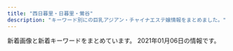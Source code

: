 ```yaml
---
title: "西日暮里・日暮里・鶯谷"
description: "キーワード別にの巨乳アジアン・チャイナエステ嬢情報をまとめました。"
---
```


新着画像と新着キーワードをまとめています。
2021年01月06日の情報です。

<DmmAffiliateIns />
<KeywordTable
  shops={
    [
    {
        "station": "JR\u65e5\u66ae\u91cc\u99c5\u6771\u53e3",
        "name": "\u7e01",
        "keywords": {
            "C": 6
        },
        "img_links": [
            "http://www.en-nippori.net/image/therapist/06.jpg",
            "http://www.en-nippori.net/image/mainparts/images/navi01_07.jpg",
            "http://www.en-nippori.net/image/therapist/04.jpg",
            "http://www.en-nippori.net/image/mainparts/main.jpg",
            "http://www.en-nippori.net/image/therapist/01.jpg",
            "http://www.en-nippori.net/image/mainparts/images/navi01_03.jpg",
            "http://www.en-nippori.net/image/mainparts/images/navi01_02.jpg",
            "http://www.en-nippori.net/image/therapist/03.jpg",
            "http://www.en-nippori.net/image/mainparts/images/navi01_04.jpg",
            "http://www.en-nippori.net/image/therapist/02.jpg",
            "http://www.en-nippori.net/image/mainparts/images/navi01_05.jpg",
            "http://www.en-nippori.net/image/index/top.jpg",
            "http://www.en-nippori.net/image/mainparts/images/navi01_06.jpg"
        ],
        "url": "http://www.en-nippori.net/"
    },
    {
        "keywords": {},
        "name": "\u307b\u307b\u3048\u307f",
        "url": "http://www.hohoemi.es-relax.info/",
        "station": "JR\u897f\u65e5\u66ae\u91cc\u99c5",
        "img_links": [
            "http://www.hohoemi.es-relax.info/gals/yuyu1.jpg",
            "http://www.hohoemi.es-relax.info/gals/nanami1.jpg",
            "http://www.hohoemi.es-relax.info/images/img03.jpg",
            "http://www.hohoemi.es-relax.info/images/r03.jpg",
            "http://www.hohoemi.es-relax.info/images/r01.jpg",
            "http://www.hohoemi.es-relax.info/gals/rika1.jpg",
            "http://www.hohoemi.es-relax.info/gals/mirai1.jpg",
            "http://www.hohoemi.es-relax.info/gals/karin1.jpg",
            "http://www.hohoemi.es-relax.info/images/162-1.jpg",
            "http://www.hohoemi.es-relax.info/gals/mimi1.jpg",
            "http://www.hohoemi.es-relax.info/images/r02.jpg",
            "http://www.hohoemi.es-relax.info/gals/egao1.jpg",
            "http://www.hohoemi.es-relax.info/gals/nana1.jpg",
            "http://www.hohoemi.es-relax.info/i/room/r04.jpg",
            "http://www.hohoemi.es-relax.info/images/newsbar.jpg",
            "http://www.hohoemi.es-relax.info/gals/yuri1.jpg",
            "http://www.hohoemi.es-relax.info/images/r05.jpg",
            "http://www.hohoemi.es-relax.info/i/room/r01.jpg",
            "http://www.hohoemi.es-relax.info/images/r04.jpg",
            "http://www.hohoemi.es-relax.info/images/img04.jpg",
            "http://www.hohoemi.es-relax.info/i/room/r03.jpg",
            "http://www.hohoemi.es-relax.info/images/img02.jpg",
            "http://www.hohoemi.es-relax.info/gals/monika1.jpg",
            "http://www.hohoemi.es-relax.info/i/room/r02.jpg",
            "http://www.hohoemi.es-relax.info/images/nanami1.jpg"
        ]
    },
    {
        "name": "\u9234-\u3059\u305a-",
        "img_links": [
            "http://www.suzu.esjp.info/images/campaign.jpg",
            "http://www.suzu.esjp.info/interior/1.jpg",
            "http://www.suzu.esjp.info/files/0101-03.jpg",
            "http://www.suzu.esjp.info/interior/3.jpg",
            "http://www.suzu.esjp.info/files/0101-02.jpg",
            "http://www.suzu.esjp.info/interior/4.jpg",
            "http://www.suzu.esjp.info/interior/6.jpg",
            "http://www.suzu.esjp.info/images/top-mobile.jpg",
            "http://www.suzu.esjp.info/files/003.jpg",
            "http://www.suzu.esjp.info/interior/2.jpg",
            "http://www.suzu.esjp.info/images/coupon/presented.png",
            "http://www.suzu.esjp.info/interior/5.jpg",
            "http://www.suzu.esjp.info/files/002.jpg",
            "http://www.suzu.esjp.info/files/001.jpg",
            "http://www.suzu.esjp.info/images/coupon/info.png",
            "http://www.suzu.esjp.info/files/0101.jpg"
        ],
        "keywords": {},
        "url": "http://www.suzu.esjp.info/",
        "station": "JR\u897f\u65e5\u66ae\u91cc\u99c5"
    },
    {
        "name": "\u3082\u307f\u306e\u6728",
        "station": "\u753a\u5c4b\u99c51\u756a\u51fa\u53e3",
        "img_links": [
            "https://mominoki.tyo.ac/images/themes/pink/s_link.png",
            "https://mominoki.tyo.ac/images/themes/pink/s_staff.png",
            "https://mominoki.tyo.ac/images/room1.jpg",
            "https://mominoki.tyo.ac/images/themes/pink/r3.jpg",
            "https://mominoki.tyo.ac/images/themes/pink/s_newface.png",
            "https://mominoki.tyo.ac/photos/sites/41/2020/09/2020092804344750.jpg",
            "https://mominoki.tyo.ac/images/room2.jpg",
            "https://mominoki.tyo.ac/photos/sites/41/2020/09/2020092804344656.jpg",
            "https://mominoki.tyo.ac/images/themes/pink/s_ranking.png",
            "https://mominoki.tyo.ac/images/themes/pink/s_pickup.png",
            "https://mominoki.tyo.ac/images/themes/pink/mobile.jpg",
            "https://mominoki.tyo.ac/photos/sites/41/2020/09/2020092801595154.jpg",
            "https://mominoki.tyo.ac/images/room3.jpg",
            "https://mominoki.tyo.ac/images/themes/pink/no2.png",
            "https://mominoki.tyo.ac/images/room4.jpg",
            "https://mominoki.tyo.ac/photos/sites/41/2020/09/2020092804344859.jpg",
            "https://mominoki.tyo.ac/images/themes/pink/no1.png",
            "https://mominoki.tyo.ac/images/themes/pink/line.png",
            "https://mominoki.tyo.ac/photos/sites/41/2020/11/2020111401222038.jpg",
            "https://mominoki.tyo.ac/images/themes/pink/s_news.png",
            "https://mominoki.tyo.ac/photos/sites/41/2020/09/2020092810535583.jpg"
        ],
        "keywords": {
            "E": 4,
            "86": 4,
            "D": 20,
            "C": 14,
            "85": 12,
            "87": 8
        },
        "url": "https://mominoki.tyo.ac/"
    },
    {
        "keywords": {
            "85": 1,
            "D": 9,
            "84": 2,
            "E": 1,
            "87": 1,
            "C": 1,
            "86": 7
        },
        "img_links": [
            "http://chou.ies.bz/images/s_link.png",
            "http://chou.ies.bz/photos/sites/85/2020/10/2020100610370157.jpg",
            "http://chou.ies.bz/photos/sites/85/2019/07/2019070509385227.jpg",
            "http://chou.ies.bz/images/s_pick.png",
            "http://chou.ies.bz/images/top.png",
            "http://chou.ies.bz/photos/sites/85/2019/07/2019070106340260.jpg",
            "http://chou.ies.bz/images/mobile.png",
            "http://chou.ies.bz/photos/sites/85/2019/12/2019120602315853.jpg",
            "http://chou.ies.bz/photos/sites/85/2020/10/2020100610383828.jpg",
            "http://chou.ies.bz/photos/sites/85/2019/07/2019070106333414.jpg",
            "http://chou.ies.bz/photos/sites/85/2020/12/2020120204265615.jpg",
            "http://chou.ies.bz/photos/sites/85/2019/07/2019070106330942.jpg",
            "http://chou.ies.bz/images/s1.png",
            "http://chou.ies.bz/images/n3.png",
            "http://chou.ies.bz/images/s_staff.jpg",
            "http://chou.ies.bz/photos/sites/85/2020/12/2020121802483415.jpg",
            "http://chou.ies.bz/images/s3.png",
            "http://chou.ies.bz/photos/sites/85/2020/12/2020120204150858.jpg",
            "http://chou.ies.bz/photos/sites/85/2019/06/2019062803491517.jpg",
            "http://chou.ies.bz/photos/sites/85/2019/07/2019070106320474.jpg",
            "http://chou.ies.bz/images/s_news.png",
            "http://chou.ies.bz/images/n1.jpg"
        ],
        "url": "http://chou.ies.bz/",
        "name": "\u706f\u308a\u5c4b",
        "station": "JR\u897f\u65e5\u66ae\u91cc\u99c5"
    },
    {
        "url": "http://esthe-aroma.red/",
        "station": "JR\u65e5\u66ae\u91cc\u99c5\u6771\u53e3",
        "name": "\u548c\u5408 \u308f\u3054\u3046",
        "keywords": {
            "86": 8,
            "D": 8
        },
        "img_links": [
            "http://esthe-aroma.red/images/line1.jpg",
            "http://esthe-aroma.red/images/top.png",
            "http://esthe-aroma.red/images/imm.jpg",
            "http://esthe-aroma.red/images/cg00.jpg",
            "http://esthe-aroma.red/images/cg06.jpg",
            "http://esthe-aroma.red/images/cg01.jpg",
            "http://esthe-aroma.red/images/cg05.jpg",
            "http://esthe-aroma.red/images/cg07.jpg",
            "http://esthe-aroma.red/images/rec.png",
            "http://esthe-aroma.red/images/sruru.jpg",
            "http://esthe-aroma.red/images/cg03.jpg",
            "http://esthe-aroma.red/images/kan.jpg",
            "http://esthe-aroma.red/images/cg04.jpg",
            "http://esthe-aroma.red/images/r3.jpg",
            "http://esthe-aroma.red/images/r1.jpg",
            "http://esthe-aroma.red/images/precau.png",
            "http://esthe-aroma.red/images/r4.jpg",
            "http://esthe-aroma.red/link/menlog.jpg",
            "http://esthe-aroma.red/images/cg02.jpg",
            "http://esthe-aroma.red/images/staff_s.png",
            "http://esthe-aroma.red/images/cg08.jpg",
            "http://esthe-aroma.red/images/news.png",
            "http://esthe-aroma.red/images/line.jpg",
            "http://esthe-aroma.red/images/r2.jpg",
            "http://esthe-aroma.red/images/evetop.png"
        ]
    },
    {
        "url": "http://www.ai-lian.work/",
        "name": "\u5fc3\u7f8e",
        "img_links": [
            "http://www.ai-lian.work/images/staff_t.jpg",
            "http://www.ai-lian.work/images/interior_t.jpg",
            "http://www.ai-lian.work/images/rec1.jpg",
            "http://www.ai-lian.work/images/1.jpg",
            "http://www.ai-lian.work/images/head.jpg",
            "http://www.ai-lian.work/images/ta.jpg",
            "http://www.ai-lian.work/images/3.jpg",
            "http://www.ai-lian.work/images/int2.jpg",
            "http://www.ai-lian.work/images/sys1.jpg",
            "http://www.ai-lian.work/img/aya1.jpg",
            "http://www.ai-lian.work/img/yui1.jpg",
            "http://www.ai-lian.work/img/saya1.jpg",
            "http://www.ai-lian.work/images/2.jpg",
            "http://www.ai-lian.work/images/line.png",
            "http://www.ai-lian.work/images/news.jpg",
            "http://www.ai-lian.work/images/tel.jpg",
            "http://www.ai-lian.work/images/mobile.jpg",
            "http://www.ai-lian.work/images/int1.jpg"
        ],
        "station": "JR\u9daf\u8c37\u99c5\u5317\u53e3",
        "keywords": {}
    },
    {
        "name": "\u6797\u30de\u30c3\u30b5\u30fc\u30b8",
        "img_links": [
            "http://www.night.ne.jp/tokyo/hayasi/img/view_1.jpg",
            "http://www.night.ne.jp/tokyo/hayasi/img/view_2.jpg",
            "http://www.night.ne.jp/_format/P/img/whats_news.jpg",
            "http://www.night.ne.jp/nightnet/img/11.jpg",
            "http://www.night.ne.jp/nightnet/img/12a.jpg",
            "http://www.night.ne.jp/nightnet/img/4.jpg",
            "http://www.night.ne.jp/nightnet/img/16.jpg",
            "http://www.night.ne.jp/tokyo/hayasi/img_staff/g_7181.jpg",
            "http://www.night.ne.jp/tokyo/hayasi/img/view_4.jpg",
            "http://www.night.ne.jp/nightnet/img/3.jpg",
            "http://www.night.ne.jp/tokyo/hayasi/img/index_top.jpg",
            "http://www.night.ne.jp/nightnet/img/2.jpg",
            "http://www.night.ne.jp/tokyo/hayasi/img/index_view.jpg",
            "http://www.night.ne.jp/tokyo/hayasi/img/view_3.jpg",
            "http://www.night.ne.jp/nightnet/img/14.jpg",
            "http://www.night.ne.jp/tokyo/hayasi/img/view_5.jpg",
            "http://www.night.ne.jp/nightnet/img/5.jpg",
            "http://www.night.ne.jp/_format/P/img/over_msg_02.jpg",
            "http://www.night.ne.jp/nightnet/img/10.jpg",
            "http://www.night.ne.jp/nightnet/img/17.jpg",
            "http://www.night.ne.jp/nightnet/img/9.jpg",
            "http://www.night.ne.jp/nightnet/img/7.jpg",
            "http://www.night.ne.jp/tokyo/hayasi/img/view_6.jpg",
            "http://www.night.ne.jp/_format/P/img/over_msg_01.jpg",
            "http://www.night.ne.jp/tokyo/hayasi/img/index.jpg",
            "http://www.night.ne.jp/_format/W/img/whats_view.jpg",
            "http://www.night.ne.jp/nightnet/img/6.jpg",
            "http://www.night.ne.jp/_format/P/img/index_enter_1.jpg",
            "http://www.night.ne.jp/nightnet/img/1.jpg",
            "http://www.night.ne.jp/nightnet/img/15.jpg",
            "http://www.night.ne.jp/nightnet/img/8.jpg",
            "http://www.night.ne.jp/tokyo/hayasi/img/qr_code.jpg",
            "http://www.night.ne.jp/nightnet/img/13.jpg"
        ],
        "url": "http://www.night.ne.jp/tokyo/hayasi/",
        "station": "JR\u65e5\u66ae\u91cc\u99c5",
        "keywords": {}
    },
    {
        "img_links": [
            "http://www.mac-riraku106.xyz/uploads/200310/1-200310130925920.jpg",
            "http://www.mac-riraku106.xyz/uploads/190723/23-3.jpg",
            "http://www.mac-riraku106.xyz/static/picture/1.jpg",
            "http://www.mac-riraku106.xyz/uploads/190926/1-1Z926131R6102.jpg",
            "http://www.mac-riraku106.xyz/uploads/190723/33-1.jpg",
            "http://www.mac-riraku106.xyz/uploads/190723/23-2.jpg",
            "http://www.mac-riraku106.xyz/uploads/191128/1-19112Q3102OP.jpg",
            "http://www.mac-riraku106.xyz/static/picture/top-img03.png",
            "http://www.mac-riraku106.xyz/uploads/200317/1-20031G4420c38.jpg",
            "http://www.mac-riraku106.xyz/static/picture/michi01.png",
            "http://www.mac-riraku106.xyz/uploads/200801/1-200P1110A4M2.jpg",
            "http://www.mac-riraku106.xyz/uploads/190826/1-1ZR614462Qa.jpg",
            "http://www.mac-riraku106.xyz/uploads/191106/1-191106092T0531.jpg",
            "http://www.mac-riraku106.xyz/static/picture/2.jpg",
            "http://www.mac-riraku106.xyz/uploads/191128/1-19112Q31009521.jpg",
            "http://www.mac-riraku106.xyz/static/picture/top-img02.png",
            "http://www.mac-riraku106.xyz/uploads/200801/1-200P1110412514.jpg",
            "http://www.mac-riraku106.xyz/uploads/191209/1-191209123459153.jpg",
            "http://www.mac-riraku106.xyz/uploads/200608/1-20060Q0251EY.jpg",
            "http://www.mac-riraku106.xyz/uploads/190723/34-1.jpg",
            "http://www.mac-riraku106.xyz/uploads/200801/1-200P1110631926.jpg",
            "http://www.mac-riraku106.xyz/static/picture/top-img01.png",
            "http://www.mac-riraku106.xyz/static/picture/top-img09.png",
            "http://www.mac-riraku106.xyz/uploads/191209/1-191209122ZY50.jpg",
            "http://www.mac-riraku106.xyz/uploads/190723/23-1.jpg",
            "http://www.mac-riraku106.xyz/uploads/191008/1-19100Q5453V63.jpg",
            "http://www.mac-riraku106.xyz/uploads/200501/1-200501125150516.jpg",
            "http://www.mac-riraku106.xyz/uploads/200310/1-200310130Z0421.jpg",
            "http://www.mac-riraku106.xyz/uploads/200818/1-200QQ55415J4.jpg",
            "http://www.mac-riraku106.xyz/uploads/190906/1-1ZZ612503C39.jpg",
            "http://www.mac-riraku106.xyz/uploads/200501/1-200501125159161.jpg",
            "http://www.mac-riraku106.xyz/uploads/191106/1-191106092J62Y.jpg",
            "http://www.mac-riraku106.xyz/static/picture/michi02.png",
            "http://www.mac-riraku106.xyz/uploads/191008/1-19100Q5451M20.jpg",
            "http://www.mac-riraku106.xyz/uploads/190906/1-1ZZ6125225A4.jpg",
            "http://www.mac-riraku106.xyz/uploads/200325/1-2003251H340B9.jpg",
            "http://www.mac-riraku106.xyz/uploads/200818/1-200QQ554231G.jpg",
            "http://www.mac-riraku106.xyz/uploads/200501/1-200501145011C2.jpg",
            "http://www.mac-riraku106.xyz/uploads/191219/1-191219124141563.jpg",
            "http://www.mac-riraku106.xyz/uploads/190723/10-1.jpg",
            "http://www.mac-riraku106.xyz/uploads/190723/25-1.jpg",
            "http://www.mac-riraku106.xyz/uploads/190723/1-2.jpg",
            "http://www.mac-riraku106.xyz/uploads/191128/1-19112Q3111UF.jpg",
            "http://www.mac-riraku106.xyz/uploads/191219/1-19121912423J29.jpg",
            "http://www.mac-riraku106.xyz/uploads/190723/10-2.jpg",
            "http://www.mac-riraku106.xyz/uploads/200501/1-200501145002a7.jpg",
            "http://www.mac-riraku106.xyz/uploads/200310/1-20031013091I08.jpg",
            "http://www.mac-riraku106.xyz/uploads/200501/1-200501125300127.jpg",
            "http://www.mac-riraku106.xyz/uploads/191106/1-191106092S0357.jpg",
            "http://www.mac-riraku106.xyz/uploads/190723/30-1.jpg",
            "http://www.mac-riraku106.xyz/uploads/190723/21-1.jpg",
            "http://www.mac-riraku106.xyz/uploads/190826/1-1ZR6144611E0.jpg",
            "http://www.mac-riraku106.xyz/uploads/200325/1-2003251H312V4.jpg",
            "http://www.mac-riraku106.xyz/uploads/200608/1-20060Q02506204.jpg",
            "http://www.mac-riraku106.xyz/static/picture/call.png",
            "http://www.mac-riraku106.xyz/uploads/200317/1-20031G44235R7.jpg",
            "http://www.mac-riraku106.xyz/uploads/191209/1-1912091229204E.jpg",
            "http://www.mac-riraku106.xyz/uploads/190723/1-1.jpg",
            "http://www.mac-riraku106.xyz/uploads/200317/1-20031G44220J0.jpg",
            "http://www.mac-riraku106.xyz/uploads/200818/1-200QQ5535E92.jpg",
            "http://www.mac-riraku106.xyz/static/picture/tel.png",
            "http://www.mac-riraku106.xyz/uploads/200501/1-200501125251121.jpg",
            "http://www.mac-riraku106.xyz/uploads/200501/1-200501144951148.jpg",
            "http://www.mac-riraku106.xyz/uploads/190926/1-1Z926131T2408.jpg"
        ],
        "name": "\u306f\u305f\u3061",
        "url": "http://www.mac-riraku106.xyz/",
        "keywords": {
            "85": 16,
            "E": 6,
            "86": 18,
            "F": 3,
            "94": 3,
            "C": 20,
            "D": 46
        },
        "station": "JR\u65e5\u66ae\u91cc\u99c5\u5357\u53e3"
    },
    {
        "url": "http://momo.tyo.cm/",
        "keywords": {
            "86": 15,
            "85": 5,
            "D": 20
        },
        "name": "\u6843",
        "station": "JR\u65e5\u66ae\u91cc\u99c5\u5357\u53e3",
        "img_links": [
            "http://momo.tyo.cm/photos/sites/53/2020/08/2020083106342133.jpg",
            "http://momo.tyo.cm/images/top_slider02.jpg",
            "http://momo.tyo.cm/images/nav_link06.png",
            "http://momo.tyo.cm/images/tit01.png",
            "http://momo.tyo.cm/images/tit02.png",
            "http://momo.tyo.cm/images/tit04.png",
            "http://momo.tyo.cm/images/nav_link05.png",
            "http://momo.tyo.cm/images/tit_com05.png",
            "http://momo.tyo.cm/images/nav_link03.png",
            "http://momo.tyo.cm/images/nav_link04.png",
            "http://momo.tyo.cm/images/tit03.png",
            "http://momo.tyo.cm/images/top_slider01.jpg",
            "http://momo.tyo.cm/images/border02.png",
            "http://momo.tyo.cm/images/nav_link02.png",
            "http://momo.tyo.cm/images/tit05.png",
            "http://momo.tyo.cm/images/nav_link01.png",
            "http://momo.tyo.cm/images/tit_link01.png",
            "http://momo.tyo.cm/images/tit_com04.png",
            "http://momo.tyo.cm/images/tit_com02.png",
            "http://momo.tyo.cm/photos/sites/53/2020/12/2020120110412383.jpg",
            "http://momo.tyo.cm/images/border01.png",
            "http://momo.tyo.cm/images/tit_staff.png",
            "http://momo.tyo.cm/images/bg_pick.png",
            "http://momo.tyo.cm/images/news.png",
            "http://momo.tyo.cm/images/tit_com01.png",
            "http://momo.tyo.cm/photos/sites/53/2020/08/2020083106342164.jpg",
            "http://momo.tyo.cm/photos/sites/53/2020/12/202012011041246.jpg",
            "http://momo.tyo.cm/images/pagetop.png",
            "http://momo.tyo.cm/images/tit_com.png",
            "http://momo.tyo.cm/images/tit_com03.png"
        ]
    },
    {
        "name": "\u5065\u7f8e\u5802",
        "url": "http://es-rlx.com/",
        "keywords": {
            "C": 21
        },
        "station": "JR\u9daf\u8c37\u99c5\u5317\u53e3",
        "img_links": [
            "http://es-rlx.com/staff/anna/01.jpg",
            "http://es-rlx.com/staff/sakura/01mb.jpg",
            "http://es-rlx.com/staff/anna/01mb.jpg",
            "http://es-rlx.com/pic/top1.jpg",
            "http://es-rlx.com/img/ttl_staff.png",
            "http://es-rlx.com/img/ttl_mobile.png",
            "http://es-rlx.com/img/access/road01.jpg",
            "http://es-rlx.com/staff/yuki/01.jpg",
            "http://es-rlx.com/staff/minami/01mb.jpg",
            "http://es-rlx.com/img/ttl_rec.png",
            "http://es-rlx.com/img/access/road04.jpg",
            "http://es-rlx.com/img/access/road03.jpg",
            "http://es-rlx.com/staff/mai/01mb.jpg",
            "http://es-rlx.com/staff/rumi/01mb.jpg",
            "http://es-rlx.com/img/ttl_tnew.png",
            "http://es-rlx.com/img/access/kanban.png",
            "http://es-rlx.com/staff/yuki/01mb.jpg",
            "http://es-rlx.com/pic/head.png",
            "http://es-rlx.com/pic/top3.jpg",
            "http://es-rlx.com/img/youtube.jpg",
            "http://es-rlx.com/staff/sakura/01.jpg",
            "http://es-rlx.com/img/access/roaddm.png",
            "http://es-rlx.com/staff/rumi/01.jpg",
            "http://es-rlx.com/img/ft_tel.png",
            "http://es-rlx.com/img/access/road02.jpg",
            "http://es-rlx.com/pic/top2.jpg",
            "http://es-rlx.com/staff/mai/01.jpg",
            "http://es-rlx.com/staff/minami/01.jpg",
            "http://es-rlx.com/i/files/homeimg.jpg"
        ]
    },
    {
        "img_links": [
            "http://es-minami.com/img/mika1.jpg",
            "http://es-minami.com/gals/mika1.jpg",
            "http://es-minami.com/gals/mika2.jpg",
            "http://www.es-minami.com/images/mika1.jpg",
            "http://es-minami.com/gals/rika1.jpg",
            "http://es-minami.com/images/mika2.jpg",
            "http://es-minami.com/gals/riri1.jpg",
            "http://es-minami.com/gals/sayuri2.jpg",
            "http://www.es-minami.com/gals/nana1.jpg",
            "http://es-minami.com/images/rika1.jpg",
            "http://es-minami.com/images/news.png",
            "http://www.es-minami.com/images/news.png",
            "http://www.es-minami.com/img/yuki1.jpg",
            "http://www.es-minami.com/images/yuki1.jpg",
            "http://www.es-minami.com/images/staff-bar.png",
            "http://es-minami.com/img/mika2.jpg",
            "http://www.es-minami.com/images/rika1.jpg",
            "http://es-minami.com/img/sayuri1.jpg",
            "http://es-minami.com/images/nana1.jpg",
            "http://es-minami.com/images/riri1.jpg",
            "http://es-minami.com/images/sayuri1.jpg",
            "http://www.es-minami.com/img/nana1.jpg",
            "http://www.es-minami.com/gals/yuki1.jpg",
            "http://www.es-minami.com/gals/sayuri2.jpg",
            "http://es-minami.com/images/sayuri2.jpg",
            "http://www.es-minami.com/images/sayuri1.jpg",
            "http://es-minami.com/gals/sayuri1.jpg",
            "http://www.es-minami.com/gals/sayuri1.jpg",
            "http://www.es-minami.com/images/mika2.jpg",
            "http://www.es-minami.com/images/nana1.jpg",
            "http://www.es-minami.com/images/sayuri2.jpg",
            "http://www.es-minami.com/images/mobole.png",
            "http://www.es-minami.com/img/mika1.jpg",
            "http://www.es-minami.com/img/sayuri1.jpg",
            "http://es-minami.com/images/yuki1.jpg",
            "http://www.es-minami.com/gals/mika2.jpg",
            "http://es-minami.com/gals/nana1.jpg",
            "http://es-minami.com/img/sayuri2.jpg",
            "http://es-minami.com/gals/yuki1.jpg",
            "http://www.es-minami.com/gals/sakura1.jpg",
            "http://www.es-minami.com/images/pick_staff6.jpg",
            "http://es-minami.com/gals/sakura1.jpg",
            "http://www.es-minami.com/images/riri1.jpg",
            "http://www.es-minami.com/gals/rika1.jpg",
            "http://www.es-minami.com/img/riri1.jpg",
            "http://es-minami.com/images/mika1.jpg",
            "http://www.es-minami.com/img/sayuri2.jpg",
            "http://es-minami.com/images/pick_staff6.jpg",
            "http://es-minami.com/images/mobole.png",
            "http://www.es-minami.com/gals/riri1.jpg",
            "http://es-minami.com/img/riri1.jpg",
            "http://www.es-minami.com/img/mika2.jpg",
            "http://www.es-minami.com/gals/mika1.jpg",
            "http://es-minami.com/img/yuki1.jpg",
            "http://es-minami.com/images/staff-bar.png",
            "http://es-minami.com/img/nana1.jpg"
        ],
        "name": "\u307f\u306a\u307f",
        "keywords": {},
        "url": "http://es-minami.com/",
        "station": "JR\u65e5\u66ae\u91cc\u99c5\u6771\u53e3"
    },
    {
        "url": "http://www.es-ms.work/",
        "station": "JR\u9daf\u8c37\u99c5\u5317\u53e3",
        "keywords": {},
        "img_links": [
            "http://www.es-ms.work/staff/sayuri.jpg",
            "http://www.es-ms.work/images/staff_t.jpg",
            "http://www.es-ms.work/img/rina1.jpg",
            "http://www.es-ms.work/img/kaya1.jpg",
            "http://www.es-ms.work/images/ac1.jpg",
            "http://www.es-ms.work/images/2.jpg",
            "http://www.es-ms.work/img/sayuri1.jpg",
            "http://www.es-ms.work/images/tg.jpg",
            "http://www.es-ms.work/images/3.jpg",
            "http://www.es-ms.work/staff/rina.jpg",
            "http://www.es-ms.work/images/interior_t.jpg",
            "http://www.es-ms.work/images/rec1.jpg",
            "http://www.es-ms.work/images/news.jpg",
            "http://www.es-ms.work/images/s1.png",
            "http://www.es-ms.work/images/head.jpg",
            "http://www.es-ms.work/images/rec2.jpg",
            "http://www.es-ms.work/images/int2.jpg",
            "http://www.es-ms.work/images/sys.jpg",
            "http://www.es-ms.work/images/int1.jpg",
            "http://www.es-ms.work/staff/kaya.jpg",
            "http://www.es-ms.work/images/1.jpg"
        ],
        "name": "\u685c\u306e\u5bb6"
    },
    {
        "url": "http://www.relax-mirai.info/",
        "station": "\u65e5\u66ae\u91cc\u99c5\u6771\u53e3",
        "keywords": {},
        "name": "\u672a\u6765",
        "img_links": [
            "http://www.relax-mirai.info/images/info02.jpg",
            "http://www.relax-mirai.info/images/m02.jpg",
            "http://www.relax-mirai.info/i/images/momo1.jpg",
            "http://www.relax-mirai.info/images/info01.jpg",
            "http://www.relax-mirai.info/images/momo1.jpg",
            "http://www.relax-mirai.info/images/sayuri1.jpg",
            "http://www.relax-mirai.info/images/m04.jpg",
            "http://www.relax-mirai.info/i/120/sayuri1.jpg",
            "http://www.relax-mirai.info/images/m03.jpg",
            "http://www.relax-mirai.info/gals/emi1.jpg",
            "http://www.relax-mirai.info/gals/aki1.jpg",
            "http://www.relax-mirai.info/gals/kaka1.jpg",
            "http://www.relax-mirai.info/images/risa1.jpg",
            "http://www.relax-mirai.info/gals/risa1.jpg",
            "http://www.relax-mirai.info/images/qr.jpg",
            "http://www.relax-mirai.info/i/images/sayuri1.jpg"
        ]
    },
    {
        "img_links": [
            "https://www.sofia-est.com/img/girl/thumb/s55_1.jpg",
            "https://www.sofia-est.com/img/girl/list/s97_list.jpg",
            "https://www.sofia-est.com/img/material/top_kodawari.png",
            "https://www.sofia-est.com/img/girl/thumb/s57_1.jpg",
            "https://www.sofia-est.com/img/material/gm3_rollout.png",
            "https://www.sofia-est.com/img/material/movie20141210.jpg",
            "https://www.sofia-est.com/img/material/iph.png",
            "https://www.sofia-est.com/img/material/movie_left_yaji.png",
            "https://www.sofia-est.com/img/material/mob_m4.jpg",
            "https://www.sofia-est.com/img/material/top_movie.png",
            "https://www.sofia-est.com/img/girl/thumb/s85_1.jpg",
            "https://www.sofia-est.com/img/material/mobileqr.png",
            "https://www.sofia-est.com/img/girl/pickup/pickup20191220093702.jpg",
            "https://www.sofia-est.com/img/girl/thumb/s56_2.jpg",
            "https://www.sofia-est.com/img/material/noimg_b.jpg",
            "https://www.sofia-est.com/img/girl/list/s85_list.jpg",
            "https://www.sofia-est.com/img/girl/list/s94_list.jpg",
            "https://www.sofia-est.com/img/material/movie_right_yaji.png",
            "https://www.sofia-est.com/img/material/gm2_rollout.png",
            "https://www.sofia-est.com/img/material/page2_subt1.png",
            "https://www.sofia-est.com/img/top/topslide20141210.jpg",
            "https://www.sofia-est.com/img/material/gm4_rollout.png",
            "https://www.sofia-est.com/img/girl/list/s84_list.jpg",
            "https://www.sofia-est.com/img/material/top_kodawariimg1.jpg",
            "https://www.sofia-est.com/img/material/top_news.png",
            "https://www.sofia-est.com/img/top/topslide20141211.jpg",
            "https://www.sofia-est.com/img/material/photo2.jpg",
            "https://www.sofia-est.com/img/material/photo7.jpg",
            "https://www.sofia-est.com/img/girl/thumb/s99_1.jpg",
            "https://www.sofia-est.com/img/girl/thumb/s92_1.jpg",
            "https://www.sofia-est.com/img/material/top_newface.png",
            "https://www.sofia-est.com/img/girl/thumb/s85_2.jpg",
            "https://www.sofia-est.com/img/girl/thumb/s57_3.jpg",
            "https://www.sofia-est.com/img/girl/main/s55_1.jpg",
            "https://www.sofia-est.com/img/material/gm6_rollout.png",
            "https://www.sofia-est.com/img/material/mob_m2_rev1.jpg",
            "https://www.sofia-est.com/img/material/phototxt.jpg",
            "https://www.sofia-est.com/img/girl/thumb/s81_4.jpg",
            "https://www.sofia-est.com/img/girl/thumb/s81_2.jpg",
            "https://www.sofia-est.com/img/material/sd_rt_btn.png",
            "https://www.sofia-est.com/img/material/page3_1_subt2.png",
            "https://www.sofia-est.com/img/material/doublecourse_rev1.png",
            "https://www.sofia-est.com/img/material/page6_subt3.png",
            "https://www.sofia-est.com/img/material/mob_youtube.png",
            "https://www.sofia-est.com/img/material/photo6.jpg",
            "https://www.sofia-est.com/img/what/emoji_usi.png",
            "https://www.sofia-est.com/img/girl/main/s56_1.jpg",
            "https://www.sofia-est.com/img/material/yakusoku.png",
            "https://www.sofia-est.com/img/girl/list/s100_list.jpg",
            "https://www.sofia-est.com/img/girl/list/s55_list.jpg",
            "https://www.sofia-est.com/img/girl/thumb/s84_2.jpg",
            "https://www.sofia-est.com/img/material/course_tanta2.png",
            "https://www.sofia-est.com/img/material/page8_subt2.png",
            "https://www.sofia-est.com/img/material/photo5.jpg",
            "https://www.sofia-est.com/img/material/mob_m5.jpg",
            "https://www.sofia-est.com/img/material/course_tanta1.png",
            "https://www.sofia-est.com/img/girl/thumb/s56_1.jpg",
            "https://www.sofia-est.com/img/material/mob_m3_rev1.jpg",
            "https://www.sofia-est.com/img/girl/main/s100_1.jpg",
            "https://www.sofia-est.com/img/material/mob_t4.jpg",
            "https://www.sofia-est.com/img/material/hosi5.png",
            "https://www.sofia-est.com/img/material/page6_subt2.png",
            "https://www.sofia-est.com/img/girl/thumb/s84_1.jpg",
            "https://www.sofia-est.com/img/girl/thumb/s81_3.jpg",
            "https://www.sofia-est.com/img/material/top_pickup.png",
            "https://www.sofia-est.com/img/girl/pickup/pickup20190509222453.jpg",
            "https://www.sofia-est.com/img/material/page8_subt1.png",
            "https://www.sofia-est.com/img/girl/thumb/s57_4.jpg",
            "https://www.sofia-est.com/img/material/page7_subt1.png",
            "https://www.sofia-est.com/img/girl/mobilepickup/mobilepickup20200302124127.jpg",
            "https://www.sofia-est.com/img/material/pagetop_rollout.png",
            "https://www.sofia-est.com/img/banner/koko_120x60.png",
            "https://www.sofia-est.com/img/material/page4_subt1.png",
            "https://www.sofia-est.com/img/girl/main/s92_1.jpg",
            "https://www.sofia-est.com/img/girl/thumb/s81_5.jpg",
            "https://www.sofia-est.com/img/girl/main/s84_1.jpg",
            "https://www.sofia-est.com/img/material/photo1.jpg",
            "https://www.sofia-est.com/img/material/photo4.jpg",
            "https://www.sofia-est.com/img/material/page3_1_subt1.png",
            "https://www.sofia-est.com/img/top/topslide20150918.jpg",
            "https://www.sofia-est.com/img/material/mob_t3.jpg",
            "https://www.sofia-est.com/img/material/noimg_thumb.jpg",
            "https://www.sofia-est.com/img/girl/list/s57_list.jpg",
            "https://www.sofia-est.com/img/girl/thumb/s81_1.jpg",
            "https://www.sofia-est.com/img/material/photobig.jpg",
            "https://www.sofia-est.com/img/material/page5_subt1.png",
            "https://www.sofia-est.com/img/girl/thumb/s94_1.jpg",
            "https://www.sofia-est.com/img/material/mob_t5.jpg",
            "https://www.sofia-est.com/img/girl/thumb/s99_2.jpg",
            "https://www.sofia-est.com/img/material/gm1_rollout.png",
            "https://www.sofia-est.com/img/material/mob_t2.jpg",
            "https://www.sofia-est.com/img/what/coupon202009.png",
            "https://www.sofia-est.com/img/girl/pickup/pickup20180411052859.jpg",
            "https://www.sofia-est.com/img/material/courseoption_rev1.png",
            "https://www.sofia-est.com/img/material/gm5_rollout.png",
            "https://www.sofia-est.com/img/girl/thumb/s57_2.jpg",
            "https://www.sofia-est.com/img/girl/thumb/s100_1.jpg",
            "https://www.sofia-est.com/img/material/photo3.jpg",
            "https://www.sofia-est.com/img/girl/thumb/s55_2.jpg",
            "https://www.sofia-est.com/img/material/mob_m1_rev1.jpg",
            "https://www.sofia-est.com/img/girl/main/s57_1.jpg",
            "https://www.sofia-est.com/img/girl/main/s97_1.jpg",
            "https://www.sofia-est.com/img/material/page4_subt2.png",
            "https://www.sofia-est.com/img/girl/main/s81_1.jpg",
            "https://www.sofia-est.com/img/girl/thumb/s97_1.jpg",
            "https://www.sofia-est.com/img/girl/list/s89_list.jpg",
            "https://www.sofia-est.com/img/material/page3_subt1.png",
            "https://www.sofia-est.com/img/material/top_twitter.png",
            "https://www.sofia-est.com/img/girl/main/s85_1.jpg",
            "https://www.sofia-est.com/img/girl/thumb/s89_1.jpg",
            "https://www.sofia-est.com/img/material/top_camp.png",
            "https://www.sofia-est.com/img/material/page6_subt1.png",
            "https://www.sofia-est.com/img/material/mob_t1.jpg",
            "https://www.sofia-est.com/img/material/top_infomation.png",
            "https://www.sofia-est.com/img/girl/thumb/s100_2.jpg",
            "https://www.sofia-est.com/img/girl/pickup/pickup20200111122329.jpg",
            "https://www.sofia-est.com/img/girl/thumb/s94_2.jpg",
            "https://www.sofia-est.com/img/material/movieicon.png",
            "https://www.sofia-est.com/img/girl/pickup/pickup20191220093623.jpg",
            "https://www.sofia-est.com/img/girl/main/s99_1.jpg",
            "https://www.sofia-est.com/img/girl/thumb/s92_2.jpg",
            "https://www.sofia-est.com/img/girl/list/s92_list.jpg",
            "https://www.sofia-est.com/img/girl/thumb/s97_2.jpg",
            "https://www.sofia-est.com/img/material/noimg_m.jpg",
            "https://www.sofia-est.com/img/girl/list/s56_list.jpg",
            "https://www.sofia-est.com/img/material/top_about.png",
            "https://www.sofia-est.com/img/material/photo8.jpg",
            "https://www.sofia-est.com/img/girl/list/s99_list.jpg",
            "https://www.sofia-est.com/img/girl/list/s81_list.jpg",
            "https://www.sofia-est.com/img/girl/thumb/s85_3.jpg",
            "https://www.sofia-est.com/img/girl/main/s94_1.jpg",
            "https://www.sofia-est.com/img/material/coursepoint_rev2.png",
            "https://www.sofia-est.com/img/girl/thumb/s55_3.jpg",
            "https://www.sofia-est.com/img/material/page5_subt2.png"
        ],
        "name": "\u30bd\u30d5\u30a3\u30a2",
        "keywords": {
            "\u30c0\u30a4\u30ca\u30de\u30a4\u30c8": 1,
            "G": 2,
            "\u30bb\u30af\u30b7\u30fc": 29,
            "E": 2
        },
        "url": "https://www.sofia-est.com/",
        "station": "JR\u65e5\u66ae\u91cc\u99c5\u5357\u53e3"
    },
    {
        "name": "\u6e29\u99a8\u6e2f-\u304a\u3093\u304d\u3087\u3046\u3053\u3046-",
        "url": "http://onkyoukou.tyo.cm/",
        "img_links": [
            "http://onkyoukou.tyo.cm/images/nbj1.jpg",
            "http://onkyoukou.tyo.cm/photos/sites/88/2020/03/2020030111163079.jpg",
            "http://onkyoukou.tyo.cm/images/acc3.jpg",
            "http://onkyoukou.tyo.cm/images/s_pick.jpg",
            "http://onkyoukou.tyo.cm/images/n1.jpg",
            "http://onkyoukou.tyo.cm/images/s_staff1.jpg",
            "http://onkyoukou.tyo.cm/images/s_news.jpg",
            "http://onkyoukou.tyo.cm/photos/sites/88/2017/03/staff1.jpg",
            "http://onkyoukou.tyo.cm/images/face_bj.jpg",
            "http://onkyoukou.tyo.cm/photos/sites/88/2017/03/staff2.jpg",
            "http://onkyoukou.tyo.cm/images/s_mobile.jpg",
            "http://onkyoukou.tyo.cm/images/face_bj3.jpg",
            "http://onkyoukou.tyo.cm/images/nbj3.jpg",
            "http://onkyoukou.tyo.cm/images/line.jpg",
            "http://onkyoukou.tyo.cm/images/acc2.jpg",
            "http://onkyoukou.tyo.cm/images/top.png",
            "http://onkyoukou.tyo.cm/photos/sites/88/2017/03/staff4.jpg",
            "http://onkyoukou.tyo.cm/images/s_staff.jpg",
            "http://onkyoukou.tyo.cm/images/s_face.jpg",
            "http://onkyoukou.tyo.cm/images/n3.jpg",
            "http://onkyoukou.tyo.cm/images/acc1.jpg",
            "http://onkyoukou.tyo.cm/images/mobile.jpg",
            "http://onkyoukou.tyo.cm/images/s_link.jpg"
        ],
        "keywords": {
            "88": 6,
            "87": 3,
            "C": 13,
            "86": 3
        },
        "station": "JR\u897f\u65e5\u66ae\u91cc\u99c5"
    },
    {
        "name": "\u30d1\u30b8\u30e3\u30de",
        "station": "JR\u65e5\u66ae\u91cc\u99c5\u6771\u53e3",
        "url": "http://massage-aroma.pink/",
        "img_links": [
            "http://massage-aroma.pink/images/cg04.jpg",
            "http://massage-aroma.pink/images/nav-006.png",
            "http://massage-aroma.pink/images/top001.png",
            "http://massage-aroma.pink/images/no.png",
            "http://massage-aroma.pink/images/cg06.jpg",
            "http://massage-aroma.pink/images/cg07.jpg",
            "http://massage-aroma.pink/images/cg03.jpg",
            "http://massage-aroma.pink/images/cg05.jpg",
            "http://massage-aroma.pink/images/nav-005.png",
            "http://massage-aroma.pink/images/cg061.jpg",
            "http://massage-aroma.pink/images/cg01.jpg",
            "http://massage-aroma.pink/images/nav-004.png",
            "http://massage-aroma.pink/images/nav-001.png",
            "http://massage-aroma.pink/images/nav-002.png",
            "http://massage-aroma.pink/images/tel.png",
            "http://massage-aroma.pink/images/cg08.jpg",
            "http://massage-aroma.pink/images/cg011.jpg",
            "http://massage-aroma.pink/images/nav-003.png"
        ],
        "keywords": {
            "D": 7,
            "86": 7
        }
    },
    {
        "img_links": [
            "http://yonze.m-relax.net/images/cam20201201.png",
            "http://yonze.m-relax.net/images/cam.png",
            "http://yonze.m-relax.net/pic/pic3.jpg",
            "http://yonze.m-relax.net/pic/pic2.jpg",
            "http://yonze.m-relax.net/images/bar-photo.png",
            "http://yonze.m-relax.net/images/pic-imihi2.jpg",
            "http://yonze.m-relax.net/pic/pic1.jpg",
            "http://yonze.m-relax.net/images/bar-cam.png",
            "http://yonze.m-relax.net/images/b-tel2.png",
            "http://yonze.m-relax.net/images/bar-greeting.png",
            "http://yonze.m-relax.net/images/bar-midasi1.png"
        ],
        "name": "\u30e8\u30f3\u30bc",
        "keywords": {},
        "station": "JR\u65e5\u66ae\u91cc\u99c5\u6771\u53e3",
        "url": "http://yonze.m-relax.net/"
    },
    {
        "url": "http://lapis.tyo.cm/",
        "img_links": [
            "http://lapis.tyo.cm/images/s_pick.jpg",
            "http://lapis.tyo.cm/photos/sites/75/2021/01/2021010407562482.jpg",
            "http://lapis.tyo.cm/images/new.jpg",
            "http://lapis.tyo.cm/images/s_staff.jpg",
            "http://lapis.tyo.cm/images/s_link.jpg",
            "http://lapis.tyo.cm/images/s_blog.jpg",
            "http://lapis.tyo.cm/images/nbj3.jpg",
            "http://lapis.tyo.cm/images/mobile.jpg",
            "http://lapis.tyo.cm/images/pick_bj3.jpg",
            "http://lapis.tyo.cm/images/nbj1.jpg",
            "http://lapis.tyo.cm/photos/sites/75/2021/01/2021010407562324.jpg",
            "http://lapis.tyo.cm/photos/sites/75/2021/01/2021010407562697.jpg",
            "http://lapis.tyo.cm/images/pick_bj1.jpg",
            "http://lapis.tyo.cm/images/top.png",
            "http://lapis.tyo.cm/images/s_face.jpg",
            "http://lapis.tyo.cm/photos/sites/75/2021/01/2021010407562290.jpg"
        ],
        "station": "JR\u9daf\u8c37\u99c5\u5317\u53e3",
        "name": "\u30df\u30e3\u30aa\u30df\u30e3\u30aa",
        "keywords": {
            "87": 4,
            "83": 4,
            "86": 8,
            "D": 16
        }
    }
]
}
/>
<DmmAffiliateScript />
